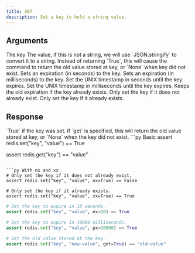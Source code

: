 ```yaml
---
title: SET
description: Set a key to hold a string value.
---
```


## Arguments

<ParamField body="key" type="str" required>
  The key
</ParamField>

<ParamField body="value" type="TValue" required>
  The value, if this is not a string, we will use `JSON.stringify` to convert it
  to a string.
</ParamField>

<ParamField body="get" type="bool">
  Instead of returning `True`, this will cause the command to return the old
  value stored at key, or `None` when key did not exist.
</ParamField>

<ParamField body="ex" type="int">
  Sets an expiration (in seconds) to the key.
</ParamField>
<ParamField body="px" type="int">
  Sets an expiration (in milliseconds) to the key.
</ParamField>

<ParamField body="exat" type="int">
  Set the UNIX timestamp in seconds until the key expires.
</ParamField>

<ParamField body="pxat" type="int">
  Set the UNIX timestamp in milliseconds until the key expires.
</ParamField>

<ParamField body="keepttl" type="bool">
  Keeps the old expiration if the key already exists.
</ParamField>

<ParamField body="nx" type="bool">
  Only set the key if it does not already exist.
</ParamField>

<ParamField body="xx" type="bool">
  Only set the key if it already exists.
</ParamField>

## Response

<ResponseField required>
  `True` if the key was set.
  If `get` is specified, this will return the old value stored at key, or `None` when
  the key did not exist.
</ResponseField>

<RequestExample>
```py Basic
assert redis.set("key", "value") == True

assert redis.get("key") == "value"
```

```py With nx and xx
# Only set the key if it does not already exist.
assert redis.set("key", "value", nx=True) == False

# Only set the key if it already exists.
assert redis.set("key", "value", xx=True) == True
```

```py With expiration
# Set the key to expire in 10 seconds.
assert redis.set("key", "value", ex=10) == True

# Set the key to expire in 10000 milliseconds.
assert redis.set("key", "value", px=10000) == True
```

```py With old value
# Get the old value stored at the key.
assert redis.set("key", "new-value", get=True) == "old-value"
```
</RequestExample>
